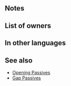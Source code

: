 {{SkillPage Tabs}}{{Weapon Infobox
|tagid=SID_友情の花の杖
|weaponType=Staff
|might=8
|range=2
|effect=At start of turn, grants Atk/Def+3 to ally with the highest Spd for 1 turn. (Excludes unit.)
|cost=200
|exclusive=0
|statModifiers=0,8,0,0,0
|required=Assault
|next=Rapport Wand+
|promotionRarity=5
|promotionTier=2
|properties=
}}
==Notes==
{{Bonuses}}{{SelectStat|Spd}}
==List of owners==
{{Skill Hero List}}
==In other languages==
{{OtherLanguages
|english=Rapport Wand
|japanese=友情の花の杖
|german=Blütenstab
|spanishEU=Varita afable
|spanishLA=Varita afable
|french=Bâton fleuri
|italian=Stecca amicale
|chineseTW=友情之花杖
|portuguese=Vara harmonia
}}
==See also==
{{See also skills|cond=Description LIKE '%start of turn%grants%to ally with the highest%' AND NOT (Description LIKE '% Atk+%' OR Description LIKE '% Spd+%' OR Description LIKE '% Def+%' OR Description LIKE '% Res+%') OR Description LIKE '%start of turn%grants%bonus%to ally with the highest%'|columns=3}}
* [[Skill families#Opening|Opening Passives]]
* [[Skill families#Gap|Gap Passives]]
{{Weapons Navbox}}